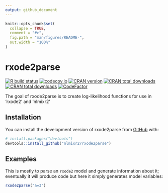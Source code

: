 ```yaml
---
output: github_document
---
```


<!-- README.md is generated from README.Rmd. Please edit that file -->

```r
knitr::opts_chunk$set(
  collapse = TRUE,
  comment = "#>",
  fig.path = "man/figures/README-",
  out.width = "100%"
)
```

# rxode2parse

<!-- badges: start -->
[![R build status](https://github.com/nlmixr2/rxode2parse/workflows/R-CMD-check/badge.svg)](https://github.com/nlmixr2/rxode2parse/actions)
[![codecov.io](https://codecov.io/github/nlmixr2/rxode2parse/coverage.svg)](https://codecov.io/github/nlmixr2/rxode2parse)
[![CRAN version](http://www.r-pkg.org/badges/version/rxode2parse)](https://cran.r-project.org/package=rxode2parse)
[![CRAN total downloads](https://cranlogs.r-pkg.org/badges/grand-total/rxode2parse)](https://cran.r-project.org/package=rxode2parse)
[![CRAN total downloads](https://cranlogs.r-pkg.org/badges/rxode2parse)](https://cran.r-project.org/package=rxode2parse)
[![CodeFactor](https://www.codefactor.io/repository/github/nlmixr2/rxode2parse/badge)](https://www.codefactor.io/repository/github/nlmixr2/rxode2parse)
<!-- badges: end -->

The goal of rxode2parse is to create log-likelihood functions for use in 'rxode2' and 'nlmixr2'

## Installation

You can install the development version of rxode2parse from [GitHub](https://github.com/) with:

``` r
# install.packages("devtools")
devtools::install_github("nlmixr2/rxode2parse")
```

## Examples 

This is mostly to parse an `rxode2` model and generate information
about it; eventually it will produce code but here it simply generates
model variables:


```r
rxode2parse("a=3")
```
